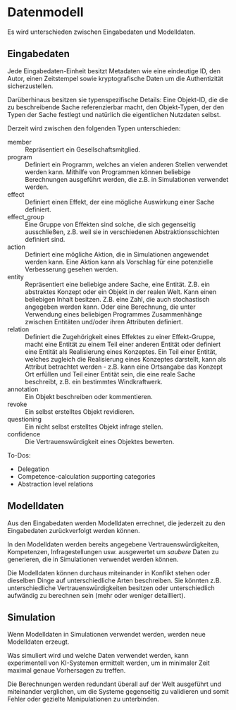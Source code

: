 # Datenmodell {#sec-implementation-data-model}

Es wird unterschieden zwischen Eingabedaten und Modelldaten.

## Eingabedaten

Jede Eingabedaten-Einheit besitzt Metadaten wie eine eindeutige ID, den Autor, einen Zeitstempel
sowie kryptografische Daten um die Authentizität sicherzustellen.

Darüberhinaus besitzen sie typenspezifische Details:
Eine Objekt-ID, die die zu beschreibende Sache referenzierbar macht,
den Objekt-Typen, der den Typen der Sache festlegt
und natürlich die eigentlichen Nutzdaten selbst.

Derzeit wird zwischen den folgenden Typen unterschieden:

member
: Repräsentiert ein Gesellschaftsmitglied.

program
: Definiert ein Programm, welches an vielen anderen Stellen verwendet werden kann.
    Mithilfe von Programmen können beliebige Berechnungen ausgeführt werden,
    die z.B. in Simulationen verwendet werden.

effect
: Definiert einen Effekt, der eine mögliche Auswirkung einer Sache definiert.

effect_group
: Eine Gruppe von Effekten sind solche, die sich gegenseitig ausschließen,
    z.B. weil sie in verschiedenen Abstraktionsschichten definiert sind.

action
: Definiert eine mögliche Aktion, die in Simulationen angewendet werden kann.
    Eine Aktion kann als Vorschlag für eine potenzielle Verbesserung gesehen werden.

entity
: Repräsentiert eine beliebige andere Sache, eine Entität.
    Z.B. ein abstraktes Konzept oder ein Objekt in der realen Welt.
    Kann einen beliebigen Inhalt besitzen.
    Z.B. eine Zahl, die auch stochastisch angegeben werden kann.
    Oder eine Berechnung, die unter Verwendung eines beliebigen Programmes
    Zusammenhänge zwischen Entitäten und/oder ihren Attributen definiert.

relation
: Definiert die Zugehörigkeit eines Effektes zu einer Effekt-Gruppe,
    macht eine Entität zu einem Teil einer anderen Entität
    oder definiert eine Entität als Realisierung eines Konzeptes.
    Ein Teil einer Entität, welches zugleich die Realisierung eines Konzeptes
    darstellt, kann als Attribut betrachtet werden -
    z.B. kann eine Ortsangabe das Konzept Ort erfüllen und Teil einer Entität sein,
    die eine reale Sache beschreibt, z.B. ein bestimmtes Windkraftwerk.

annotation
: Ein Objekt beschreiben oder kommentieren.

revoke
: Ein selbst erstelltes Objekt revidieren.

questioning
: Ein nicht selbst erstelltes Objekt infrage stellen.

confidence
: Die Vertrauenswürdigkeit eines Objektes bewerten.

::: {.rmdcaution}
To-Dos:

- Delegation
- Competence-calculation supporting categories
- Abstraction level relations
:::

## Modelldaten

Aus den Eingabedaten werden Modelldaten errechnet,
die jederzeit zu den Eingabedaten zurückverfolgt werden können.

In den Modelldaten werden bereits angegebene Vertrauenswürdigkeiten, Kompetenzen,
Infragestellungen usw. ausgewertet um _saubere_ Daten zu generieren,
die in Simulationen verwendet werden können.

Die Modelldaten können durchaus miteinander in Konflikt stehen
oder dieselben Dinge auf unterschiedliche Arten beschreiben.
Sie könnten z.B. unterschiedliche Vertrauenswürdigkeiten besitzen
oder unterschiedlich aufwändig zu berechnen sein (mehr oder weniger detailliert).

## Simulation

Wenn Modelldaten in Simulationen verwendet werden,
werden neue Modelldaten erzeugt.

Was simuliert wird und welche Daten verwendet werden,
kann experimentell von KI-Systemen ermittelt werden,
um in minimaler Zeit maximal genaue Vorhersagen zu treffen.

Die Berechnungen werden redundant überall auf der Welt ausgeführt und miteinander verglichen,
um die Systeme gegenseitig zu validieren und somit Fehler oder gezielte Manipulationen zu unterbinden.
